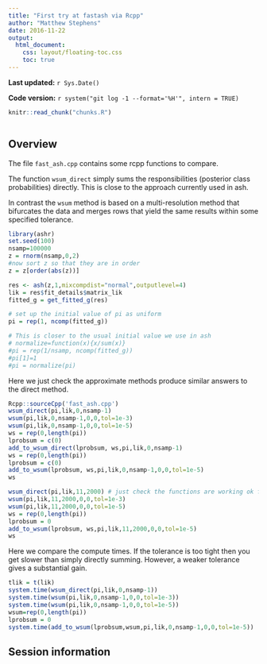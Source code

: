 ```yaml
---
title: "First try at fastash via Rcpp"
author: "Matthew Stephens"
date: 2016-11-22
output: 
  html_document:
    css: layout/floating-toc.css
    toc: true
---
```


**Last updated:** `r Sys.Date()`

**Code version:** `r system("git log -1 --format='%H'", intern = TRUE)`

```r
knitr::read_chunk("chunks.R")
```

```r
```

## Overview

The file `fast_ash.cpp` contains some rcpp functions to compare.

The function `wsum_direct` simply sums the responsibilities (posterior class probabilities) directly. This is close to the approach currently used in ash.

In contrast the `wsum` method is based on a multi-resolution method that bifurcates the data
and merges rows that yield the same results within some specified tolerance.


```r
library(ashr)
set.seed(100)
nsamp=100000
z = rnorm(nsamp,0,2)
#now sort z so that they are in order
z = z[order(abs(z))]

res <- ash(z,1,mixcompdist="normal",outputlevel=4)
lik = res$fit_details$matrix_lik
fitted_g = get_fitted_g(res)

# set up the initial value of pi as uniform
pi = rep(1, ncomp(fitted_g))

# This is closer to the usual initial value we use in ash
# normalize=function(x){x/sum(x)}
#pi = rep(1/nsamp, ncomp(fitted_g))
#pi[1]=1
#pi = normalize(pi)


```

Here we just check the approximate methods produce similar answers to the direct method.
```r
Rcpp::sourceCpp('fast_ash.cpp')
wsum_direct(pi,lik,0,nsamp-1)
wsum(pi,lik,0,nsamp-1,0,0,tol=1e-3)
wsum(pi,lik,0,nsamp-1,0,0,tol=1e-5)
ws = rep(0,length(pi))
lprobsum = c(0)
add_to_wsum_direct(lprobsum, ws,pi,lik,0,nsamp-1)
ws = rep(0,length(pi))
lprobsum = c(0)
add_to_wsum(lprobsum, ws,pi,lik,0,nsamp-1,0,0,tol=1e-5)
ws

wsum_direct(pi,lik,11,2000) # just check the functions are working ok for subsets that are not the whole data 
wsum(pi,lik,11,2000,0,0,tol=1e-3)
wsum(pi,lik,11,2000,0,0,tol=1e-5)
ws = rep(0,length(pi))
lprobsum = 0
add_to_wsum(lprobsum, ws,pi,lik,11,2000,0,0,tol=1e-5)
ws
```
Here we compare the compute times. If the tolerance is too tight then
you get slower than simply directly summing. However, a weaker tolerance gives a substantial gain.
```r
tlik = t(lik)
system.time(wsum_direct(pi,lik,0,nsamp-1))
system.time(wsum(pi,lik,0,nsamp-1,0,0,tol=1e-3))
system.time(wsum(pi,lik,0,nsamp-1,0,0,tol=1e-5))
wsum=rep(0,length(pi))
lprobsum = 0
system.time(add_to_wsum(lprobsum,wsum,pi,lik,0,nsamp-1,0,0,tol=1e-5))
```


## Session information

```r
```
